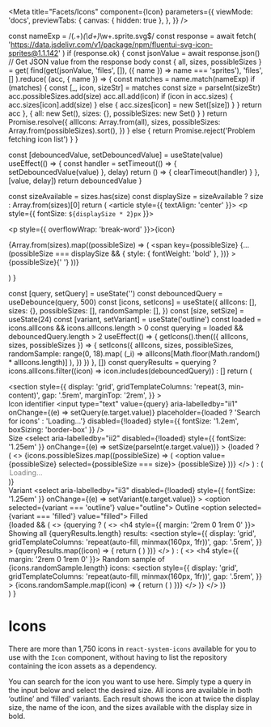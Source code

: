 
<Meta
  title="Facets/Icons"
  component={Icon}
  parameters={{
    viewMode: 'docs',
    previewTabs: {
      canvas: { hidden: true },
    },
  }}
/>

  const nameExp = /(.+)_(\d+)_\w+\.sprite\.svg$/
  const response = await fetch(
    'https://data.jsdelivr.com/v1/package/npm/fluentui-svg-icon-sprites@1.1.142'
  )
  if (response.ok) {
    const jsonValue = await response.json() // Get JSON value from the response body
    const { all, sizes, possibleSizes } = get(
      find(get(jsonValue, 'files', []), ({ name }) => name === 'sprites'),
      'files',
      []
    ).reduce(
      (acc, { name }) => {
        const matches = name.match(nameExp)
        if (matches) {
          const [_, icon, sizeStr] = matches
          const size = parseInt(sizeStr)
          acc.possibleSizes.add(size)
          acc.all.add(icon)
          if (icon in acc.sizes) {
            acc.sizes[icon].add(size)
          } else {
            acc.sizes[icon] = new Set([size])
          }
        }
        return acc
      },
      { all: new Set(), sizes: {}, possibleSizes: new Set() }
    )
    return Promise.resolve({
      allIcons: Array.from(all),
      sizes,
      possibleSizes: Array.from(possibleSizes).sort(),
    })
  } else {
    return Promise.reject('Problem fetching icon list')
  }
}

  const [debouncedValue, setDebouncedValue] = useState(value)
  useEffect(() => {
    const handler = setTimeout(() => {
      setDebouncedValue(value)
    }, delay)
    return () => {
      clearTimeout(handler)
    }
  }, [value, delay])
  return debouncedValue
}

  const sizeAvailable = sizes.has(size)
  const displaySize = sizeAvailable ? size : Array.from(sizes)[0]
  return (
    <article style={{ textAlign: 'center' }}>
      <p style={{ fontSize: `${displaySize * 2}px` }}>
        <Icon icon={icon} size={displaySize} variant={variant} />
      </p>
      <p style={{ overflowWrap: 'break-word' }}>{icon}</p>
      <p>
        {Array.from(sizes).map((possibleSize) => (
          <span
            key={possibleSize}
            {...(possibleSize === displaySize && {
              style: { fontWeight: 'bold' },
            })}
          >
            {possibleSize}{' '}
          </span>
        ))}
      </p>
    </article>
  )
}

  const [query, setQuery] = useState('')
  const debouncedQuery = useDebounce(query, 500)
  const [icons, setIcons] = useState({
    allIcons: [],
    sizes: {},
    possibleSizes: [],
    randomSample: [],
  })
  const [size, setSize] = useState(24)
  const [variant, setVariant] = useState('outline')
  const loaded = icons.allIcons && icons.allIcons.length > 0
  const querying = loaded && debouncedQuery.length > 2
  useEffect(() => {
    getIcons().then(({ allIcons, sizes, possibleSizes }) => {
      setIcons({
        allIcons,
        sizes,
        possibleSizes,
        randomSample: range(0, 18).map(
          (_i) => allIcons[Math.floor(Math.random() * allIcons.length)]
        ),
      })
    })
  }, [])
  const queryResults = querying
    ? icons.allIcons.filter((icon) => icon.includes(debouncedQuery))
    : []
  return (
    <div>
      <section
        style={{
          display: 'grid',
          gridTemplateColumns: 'repeat(3, min-content)',
          gap: '.5rem',
          marginTop: '2rem',
        }}
      >
        <div>
          <label id="ii1">Icon identifier</label>
          <input
            type="text"
            value={query}
            aria-labelledby="ii1"
            onChange={(e) => setQuery(e.target.value)}
            placeholder={loaded ? 'Search for icons' : 'Loading…'}
            disabled={!loaded}
            style={{ fontSize: '1.2em', boxSizing: 'border-box' }}
          />
        </div>
        <div>
          <label id="ii2">Size</label>
          <select
            aria-labelledby="ii2"
            disabled={!loaded}
            style={{ fontSize: '1.25em' }}
            onChange={(e) => setSize(parseInt(e.target.value))}
          >
            {loaded ? (
              <>
                {icons.possibleSizes.map((possibleSize) => (
                  <option value={possibleSize} selected={possibleSize === size}>
                    {possibleSize}
                  </option>
                ))}
              </>
            ) : (
              <option disabled value="">
                Loading…
              </option>
            )}
          </select>
        </div>
        <div>
          <label id="ii3">Variant</label>
          <select
            aria-labelledby="ii3"
            disabled={!loaded}
            style={{ fontSize: '1.25em' }}
            onChange={(e) => setVariant(e.target.value)}
          >
            <option selected={variant === 'outline'} value="outline">
              Outline
            </option>
            <option selected={variant === 'filled'} value="filled">
              Filled
            </option>
          </select>
        </div>
      </section>
      {loaded && (
        <>
          {querying ? (
            <>
              <h4 style={{ margin: '2rem 0 1rem 0' }}>
                Showing all {queryResults.length} results:
              </h4>
              <section
                style={{
                  display: 'grid',
                  gridTemplateColumns: 'repeat(auto-fill, minmax(160px, 1fr))',
                  gap: '.5rem',
                }}
              >
                {queryResults.map((icon) => {
                  return (
                    <IconCard
                      key={icon}
                      icon={icon}
                      size={size}
                      sizes={icons.sizes[icon]}
                      variant={variant}
                    />
                  )
                })}
              </section>
            </>
          ) : (
            <>
              <h4 style={{ margin: '2rem 0 1rem 0' }}>
                Random sample of {icons.randomSample.length} icons:
              </h4>
              <section
                style={{
                  display: 'grid',
                  gridTemplateColumns: 'repeat(auto-fill, minmax(160px, 1fr))',
                  gap: '.5rem',
                }}
              >
                {icons.randomSample.map((icon) => {
                  return (
                    <IconCard
                      key={icon}
                      icon={icon}
                      size={size}
                      sizes={icons.sizes[icon]}
                      variant={variant}
                    />
                  )
                })}
              </section>
            </>
          )}
        </>
      )}
    </div>
  )
}

# Icons

There are more than 1,750 icons in `react-system-icons` available for you to use
with the `Icon` component, without having to list the repository containing the
icon assets as a dependency.

You can search for the icon you want to use here. Simply type a query in the
input below and select the desired size. All icons are available in both
‘outline’ and ‘filled’ variants. Each result shows the icon at twice the
display size, the name of the icon, and the sizes available with the display
size in bold.

<IconFinder />

